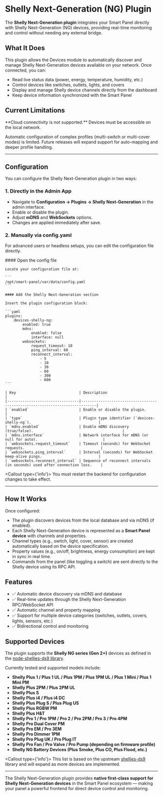 
# Shelly Next-Generation (NG) Plugin

The **Shelly Next-Generation plugin** integrates your Smart Panel directly with Shelly Next-Generation (NG) devices, providing real-time monitoring and control without needing any external bridge.

## What It Does

This plugin allows the Devices module to automatically discover and manage Shelly Next-Generation devices available on your network. Once connected, you can:

- Read live status data (power, energy, temperature, humidity, etc.)
- Control devices like switches, outlets, lights, and covers
- Display and manage Shelly device channels directly from the dashboard
- Keep device information synchronized with the Smart Panel

## Current Limitations

<Callout type="warning">
	**Cloud connectivity is not supported.**
	Devices must be accessible on the local network.
</Callout>

Automatic configuration of complex profiles (multi-switch or multi-cover modes) is limited.
Future releases will expand support for auto-mapping and deeper profile handling.

---

## Configuration

You can configure the Shelly Next-Generation plugin in two ways:

### 1. Directly in the Admin App

- Navigate to **Configuration → Plugins → Shelly Next-Generation** in the admin interface.
- Enable or disable the plugin.
- Adjust **mDNS** and **WebSockets** options.
- Changes are applied immediately after save.

### 2. Manually via config.yaml

For advanced users or headless setups, you can edit the configuration file directly.

<Steps>
	#### Open the config file

	Locate your configuration file at:

	```
	/opt/smart-panel/var/data/config.yaml
	```

	#### Add the Shelly Next-Generation section

	Insert the plugin configuration block:

	```yaml
	plugins:
		devices-shelly-ng:
			enabled: true
			mdns:
				enabled: false
				interface: null
			websockets:
				request_timeout: 10
				ping_interval: 60
				reconnect_interval:
					- 5
					- 10
					- 30
					- 60
					- 300
					- 600
	```

	| Key                             | Description                                                                 |
	|---------------------------------|-----------------------------------------------------------------------------|
	| `enabled`                       | Enable or disable the plugin.                                               |
	| `type`                          | Plugin type identifier (`devices-shelly-ng`).                               |
	| `mdns.enabled`                  | Enable mDNS discovery (true/false).                                         |
	| `mdns.interface`                | Network interface for mDNS (or null for auto).                              |
	| `websockets.request_timeout`    | Timeout (seconds) for WebSocket requests.                                   |
	| `websockets.ping_interval`      | Interval (seconds) for WebSocket keep-alive pings.                          |
	| `websockets.reconnect_interval` | Sequence of reconnect intervals (in seconds) used after connection loss.    |

</Steps>

<Callout type={'info'}>
	You must restart the backend for configuration changes to take effect.
</Callout>

---

## How It Works

Once configured:

- The plugin discovers devices from the local database and via mDNS (if enabled).
- Each Shelly Next-Generation device is represented as a **Smart Panel device** with channels and properties.
- Channel types (e.g., switch, light, cover, sensor) are created automatically based on the device specification.
- Property values (e.g., on/off, brightness, energy consumption) are kept in sync in real time.
- Commands from the panel (like toggling a switch) are sent directly to the Shelly device using its RPC API.

## Features

- ✅ Automatic device discovery via mDNS and database
- ✅ Real-time updates through the Shelly Next-Generation RPC/WebSocket API
- ✅ Automatic channel and property mapping
- ✅ Support for multiple device categories (switches, outlets, covers, lights, sensors, etc.)
- ✅ Bidirectional control and monitoring

## Supported Devices

The plugin supports the **Shelly NG series (Gen 2+)** devices as defined in the [node-shellies-ds9 library](https://github.com/cubi1337/node-shellies-ds9).

Currently tested and supported models include:

- **Shelly Plus 1 / Plus 1 UL / Plus 1PM / Plus 1PM UL / Plus 1 Mini / Plus 1 Mini PM**
- **Shelly Plus 2PM / Plus 2PM UL**
- **Shelly Plus S**
- **Shelly Plus i4 / Plus i4 DC**
- **Shelly Plus Plug S / Plus Plug US**
- **Shelly Plus RGBW PM**
- **Shelly Plus H&T**
- **Shelly Pro 1 / Pro 1PM / Pro 2 / Pro 2PM / Pro 3 / Pro 4PM**
- **Shelly Pro Dual Cover PM**
- **Shelly Pro EM / Pro 3EM**
- **Shelly Pro Dimmer 1PM**
- **Shelly Pro Plug UK / Pro Plug IT**
- **Shelly Pro Fan / Pro Valve / Pro Pump (depending on firmware profile)**
- **Shelly NG Battery Devices (Plus Smoke, Plus CO, Plus Flood, etc.)**

<Callout type={'info'}>
	This list is based on the upstream [shellies-ds9](https://github.com/cubi1337/node-shellies-ds9) library and will expand as more devices are implemented.
</Callout>

---

The Shelly Next-Generation plugin provides **native first-class support for Shelly Next-Generation devices** in the Smart Panel ecosystem — making your panel a powerful frontend for direct device control and monitoring.
